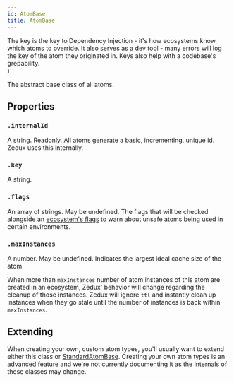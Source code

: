 ```yaml
---
id: AtomBase
title: AtomBase
---
```


  <div>
    The key is the key to Dependency Injection - it's how ecosystems know which atoms to override. It also serves as a dev tool - many errors will log the key of the atom they originated in. Keys also help with a codebase's grepability.
  </div>
)

The abstract base class of all atoms.

## Properties

### `.internalId`

A string. Readonly. All atoms generate a basic, incrementing, unique id. Zedux uses this internally.

### `.key`

A string.

<AtomKeyDesc />

### `.flags`

An array of strings. May be undefined. The flags that will be checked alongside an [ecosystem's flags](Ecosystem#flags) to warn about unsafe atoms being used in certain environments.

### `.maxInstances`

A number. May be undefined. Indicates the largest ideal cache size of the atom.

When more than `maxInstances` number of atom instances of this atom are created in an ecosystem, Zedux' behavior will change regarding the cleanup of those instances. Zedux will ignore `ttl` and instantly clean up instances when they go stale until the number of instances is back within `maxInstances`.

## Extending

When creating your own, custom atom types, you'll usually want to extend either this class or [StandardAtomBase](StandardAtomBase). Creating your own atom types is an advanced feature and we're not currently documenting it as the internals of these classes may change.
